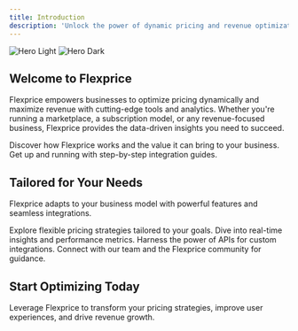 ```yaml
---
title: Introduction
description: 'Unlock the power of dynamic pricing and revenue optimization with Flexprice'
---
```


<img
  className="block dark:hidden"
  src="/images/hero-light.svg"
  alt="Hero Light"
/>
<img
  className="hidden dark:block"
  src="/images/hero-dark.svg"
  alt="Hero Dark"
/>

## Welcome to Flexprice

Flexprice empowers businesses to optimize pricing dynamically and maximize revenue with cutting-edge tools and analytics. Whether you're running a marketplace, a subscription model, or any revenue-focused business, Flexprice provides the data-driven insights you need to succeed.

<CardGroup cols={2}>
  <Card title="Learn the Basics" icon="lightbulb" href="/docs/get-started/introduction">
    Discover how Flexprice works and the value it can bring to your business.
  </Card>

  <Card title="Integrate Quickly" icon="rocket" href="/docs/get-started/integration">
    Get up and running with step-by-step integration guides.
  </Card>
</CardGroup>

## Tailored for Your Needs

Flexprice adapts to your business model with powerful features and seamless integrations.

<CardGroup cols={2}>
  <Card title="Dynamic Pricing Models" icon="chart-line" href="/docs/features/dynamic-pricing">
    Explore flexible pricing strategies tailored to your goals.
  </Card>

  <Card title="Analytics Dashboard" icon="chart-pie" href="/docs/features/analytics">
    Dive into real-time insights and performance metrics.
  </Card>

  <Card title="API-Driven Flexibility" icon="server" href="/docs/api-reference">
    Harness the power of APIs for custom integrations.
  </Card>

  <Card title="Support and Community" icon="users" href="/docs/support">
    Connect with our team and the Flexprice community for guidance.
  </Card>
</CardGroup>

## Start Optimizing Today

Leverage Flexprice to transform your pricing strategies, improve user experiences, and drive revenue growth.
